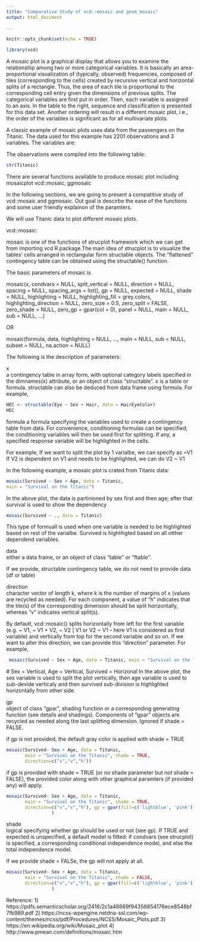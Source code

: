 ```yaml
---
title: "Comparative Study of vcd::mosaic and geom_mosaic"
output: html_document
       
---
```


```r
knitr::opts_chunk$set(echo = TRUE)
```


```r
library(vcd)
```



A mosaic plot is a graphical display that allows you to examine the relationship among two or more categorical variables. It is basically an area-proportional visualization of (typically, observed)
frequencies, composed of tiles (corresponding to the cells) created by recursive vertical and horizontal splits of a rectangle. Thus, the area of each tile is proportional to the corresponding cell entry given the dimensions of previous splits.
The categorical variables are first put in order. Then, each variable is assigned to an axis. In the table to the right, sequence and classification is presented for this data set. Another ordering will result in a different mosaic plot, i.e., the order of the variables is significant as for all multivariate plots.

A classic example of mosaic plots uses data from the passengers on the Titanic. The data used for this example has 2201 observations and 3 variables. The variables are:

The observations were compiled into the following table:
```r
str(Titanic)
```

There are several functions available to produce mosaic plot including mosaicplot
vcd::mosaic, ggmosaic

In the following sections, we are going to present a compatitive study of vcd::mosaic and ggmosaic. Out goal is descirbe the ease of the functions and some user friendly explainon of the paramters. 

We will use Titanic data to plot different mosaic plots.

vcd::mosaic:

mosaic is one of the functions of strucplot framework which we can get from importing vcd R package.The main idea of strucplot is to visualize the tables’ cells arranged in rectangular form
structable objects. The “flattened” contingency table can be obtained using the structable() function.


The basic parameters of mosaic is

mosaic(x, condvars = NULL,
  split_vertical = NULL, direction = NULL, spacing = NULL,
  spacing_args = list(), gp = NULL, expected = NULL, shade = NULL,
  highlighting = NULL, highlighting_fill = grey.colors, highlighting_direction = NULL,
  zero_size = 0.5, zero_split = FALSE, zero_shade = NULL,
  zero_gp = gpar(col = 0), panel = NULL, main = NULL, sub = NULL, ...)

OR

mosaic(formula, data, highlighting = NULL,
  ..., main = NULL, sub = NULL, subset = NULL, na.action = NULL)
 
The following is  the  description of parameters:

  
x	
a contingency table in array form, with optional category labels specified in the dimnames(x) attribute, or an object of class "structable".
x is a table or formula. structable can also be deduced from data frame using formula. For example,

```r
HEC <- structable(Eye ~ Sex + Hair, data = HairEyeColor)
HEC
```



formula	
a formula specifying the variables used to create a contingency table from data. For convenience, conditioning formulas can be specified; the conditioning variables will then be used first for splitting. If any, a specified response variable will be highlighted in the cells.

For example, If we want to split the plot by 1 varialbe, we can specify as
~V1
If V2 is dependent on V1 and needs to be highlighted, we can do
V2 ~ V1

In the following example, a mosaic plot is crated from Titanic data:

```r
mosaic(Survived ~ Sex + Age, data = Titanic,
main = "Survival on the Titanic")
```

In the above plot, the data is partinioned by sex first and then age; after that survival is used to show the dependency
```r
mosaic(Survived ~ ., data = Titanic)
```



This type of formuall is used when one variable is needed to be highlighted based on rest of the varialbe. Survived is highlihgted based on all otther dependend variables.

data	
either a data frame, or an object of class "table" or "ftable".

If we provide, structable contingency table, we do not need to provide data (df or table)


direction	
character vector of length k, where k is the number of margins of x (values are recycled as needed). For each component, a value of "h" indicates that the tile(s) of the corresponding dimension should be split horizontally, whereas "v" indicates vertical split(s).

By default, vcd::mosaic() splits horizontally from left for the first variable (e.g. ~ V1, ~ V1 + V2, ~ V2 | V1 or V2 ~ V1 -- here V1 is considered as first variable) and vertically from top for the second variable and so on. If we want to alter this direction, we can provide this "direction" parameter. For example,

```r
 mosaic(Survived ~ Sex + Age, data = Titanic, main = "Survival on the Titanic",direction=c("v","v","h"))
```
 
 # Sex = Vertical, Age = Vertical, Survived = Horizonal
 In the above plot, the sex variable is used to split the plot vertically, then age variable is used to sub-devide verticaly and then survived sub-division is highlighted horizontally from other side.
 
gp	
object of class "gpar", shading function or a corresponding generating function (see details and shadings). Components of "gpar" objects are recycled as needed along the last splitting dimension. Ignored if shade = FALSE.

if gp is not provided, the default gray color is applied with shade = TRUE

```r
mosaic(Survived~ Sex + Age, data = Titanic,
       main = "Survival on the Titanic", shade = TRUE,
       direction=c("v","v","h"))
```

if gp is provided with shade = TRUE (or no shade parameter but not shade = FALSE), the provided color along with other graphical paramters (if provided any) will apply.


```r
mosaic(Survived~ Sex + Age, data = Titanic,
       main = "Survival on the Titanic", shade = TRUE,
       direction=c("v","v","h"), gp = gpar(fill=c('lightblue', 'pink'))
                 )
```
                 
shade	
logical specifying whether gp should be used or not (see gp). If TRUE and expected is unspecified, a default model is fitted: if condvars (see strucplot) is specified, a corresponding conditional independence model, and else the total independence model.

If we provide shade = FALSe, the gp will not apply at all.


```r
mosaic(Survived~ Sex + Age, data = Titanic,
       main = "Survival on the Titanic", shade = FALSE,
       direction=c("v","v","h"), gp = gpar(fill=c('lightblue', 'pink'))
                 )
```
                 




Reference:
1) https://pdfs.semanticscholar.org/2416/2c1a46669f94356854176ece8548bf7fb989.pdf
2) https://ncss-wpengine.netdna-ssl.com/wp-content/themes/ncss/pdf/Procedures/NCSS/Mosaic_Plots.pdf
3) https://en.wikipedia.org/wiki/Mosaic_plot
4) http://www.pmean.com/definitions/mosaic.htm


